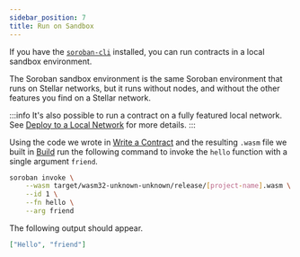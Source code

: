 ```yaml
---
sidebar_position: 7
title: Run on Sandbox
---
```


If you have the [`soroban-cli`] installed, you can run contracts in a local sandbox environment.

The Soroban sandbox environment is the same Soroban environment that runs on Stellar networks, but it runs without nodes, and without the other features you find on a Stellar network.

:::info It's also possible to run a contract on a fully featured local network. See [Deploy to a Local Network] for more details. :::

Using the code we wrote in [Write a Contract] and the resulting `.wasm` file we built in [Build] run the following command to invoke the `hello` function with a single argument `friend`.

```sh
soroban invoke \
    --wasm target/wasm32-unknown-unknown/release/[project-name].wasm \
    --id 1 \
    --fn hello \
    --arg friend
```

The following output should appear.

```json
["Hello", "friend"]
```

[Write a Contract]: write-a-contract
[Deploy to a Local Network]: deploy-to-local-network
[Build]: build
[`soroban-cli`]: ../getting-started/setup#install-the-soroban-cli
